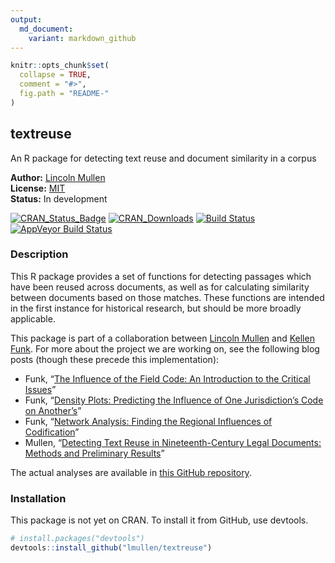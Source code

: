 ```yaml
---
output:
  md_document:
    variant: markdown_github
---
```


<!-- README.md is generated from README.Rmd. Please edit that file -->

```r
knitr::opts_chunk$set(
  collapse = TRUE,
  comment = "#>",
  fig.path = "README-"
)
```

## textreuse

An R package for detecting text reuse and document similarity in a corpus

**Author:** [Lincoln Mullen](http://lincolnmullen.com)<br>
**License:** [MIT](http://opensource.org/licenses/MIT)<br>
**Status:** In development

[![CRAN\_Status\_Badge](http://www.r-pkg.org/badges/version/textreuse)](http://cran.r-project.org/package=textreuse)
[![CRAN\_Downloads](http://cranlogs.r-pkg.org/badges/grand-total/textreuse)](http://cran.r-project.org/package=textreuse)
[![Build Status](https://travis-ci.org/lmullen/textreuse.svg?branch=master)](https://travis-ci.org/lmullen/textreuse) 
[![AppVeyor Build Status](https://ci.appveyor.com/api/projects/status/github/lmullen/textreuse?branch=master)](https://ci.appveyor.com/project/lmullen/textreuse)

### Description 

This R package provides a set of functions for detecting passages which have been reused across documents, as well as for calculating similarity between documents based on those matches. These functions are intended in the first instance for historical research, but should be more broadly applicable.

This package is part of a collaboration between [Lincoln Mullen](http://lincolnmullen.com) and [Kellen Funk](http://kellenfunk.org). For more about the project we are working on, see the following blog posts (though these precede this implementation):

- Funk, "[The Influence of the Field Code: An Introduction to the Critical Issues](http://kellenfunk.org/field-code/the-influence-of-the-field-code-an-introduction/)"
- Funk, "[Density Plots: Predicting the Influence of One Jurisdiction's Code on Another’s](http://kellenfunk.org/field-code/density-plots/)"
- Funk, "[Network Analysis: Finding the Regional Influences of Codification](http://kellenfunk.org/field-code/network-analysis/)"
- Mullen, "[Detecting Text Reuse in Nineteenth-Century Legal Documents: Methods and Preliminary Results ](http://lincolnmullen.com/blog/detecting-text-reuse-in-legal-documents/)" 

The actual analyses are available in [this GitHub repository](https://github.com/lmullen/civil-procedure-codes).

### Installation

This package is not yet on CRAN. To install it from GitHub, use devtools. 

```r
# install.packages("devtools")
devtools::install_github("lmullen/textreuse")
```
